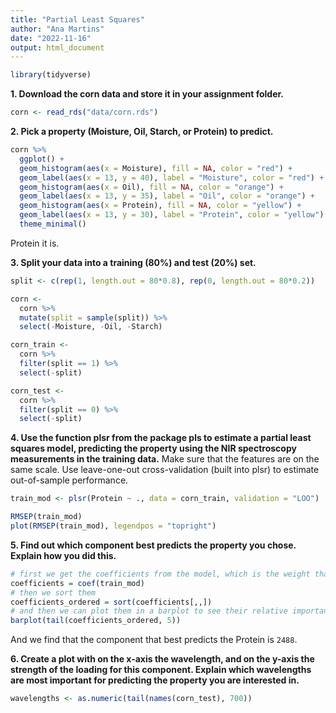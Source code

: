 ```yaml
---
title: "Partial Least Squares"
author: "Ana Martins"
date: "2022-11-16"
output: html_document
---
```


```r
library(tidyverse)
```


**1. Download the corn data and store it in your assignment folder.**

```r
corn <- read_rds("data/corn.rds")
```

**2. Pick a property (Moisture, Oil, Starch, or Protein) to predict.**

```r
corn %>% 
  ggplot() +
  geom_histogram(aes(x = Moisture), fill = NA, color = "red") +
  geom_label(aes(x = 13, y = 40), label = "Moisture", color = "red") +
  geom_histogram(aes(x = Oil), fill = NA, color = "orange") +
  geom_label(aes(x = 13, y = 35), label = "Oil", color = "orange") +
  geom_histogram(aes(x = Protein), fill = NA, color = "yellow") +
  geom_label(aes(x = 13, y = 30), label = "Protein", color = "yellow") +
  theme_minimal()
```

Protein it is.

**3. Split your data into a training (80%) and test (20%) set.**

```r
split <- c(rep(1, length.out = 80*0.8), rep(0, length.out = 80*0.2))

corn <-
  corn %>% 
  mutate(split = sample(split)) %>% 
  select(-Moisture, -Oil, -Starch)

corn_train <-
  corn %>% 
  filter(split == 1) %>% 
  select(-split)

corn_test <-
  corn %>% 
  filter(split == 0) %>% 
  select(-split)
```

**4. Use the function plsr from the package pls to estimate a partial least squares model, predicting the property using the NIR spectroscopy measurements in the training data.** Make sure that the features are on the same scale. Use leave-one-out cross-validation (built into plsr) to estimate out-of-sample performance.

```r
train_mod <- plsr(Protein ~ ., data = corn_train, validation = "LOO")

RMSEP(train_mod)
plot(RMSEP(train_mod), legendpos = "topright")
```

**5. Find out which component best predicts the property you chose. Explain how you did this.**

```r
# first we get the coefficients from the model, which is the weight that is given to each variable
coefficients = coef(train_mod)
# then we sort them
coefficients_ordered = sort(coefficients[,,])
# and then we can plot them in a barplot to see their relative importances
barplot(tail(coefficients_ordered, 5))
```

And we find that the component that best predicts the Protein is `2488`.

**6. Create a plot with on the x-axis the wavelength, and on the y-axis the strength of the loading for this component. Explain which wavelengths are most important for predicting the property you are interested in.**

```r
wavelengths <- as.numeric(tail(names(corn_test), 700))


```

